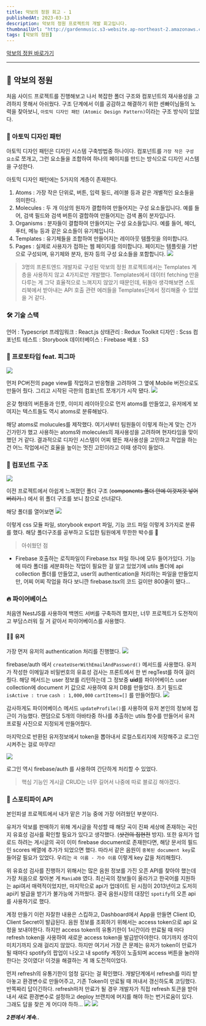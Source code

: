 ```yaml
---
title: 악보의 정원 회고 - 1
publishedAt: 2023-03-13
description: 악보의 정원 프로젝트의 개발 회고입니다.
thumbnailUrl: "http://gardenmusic.s3-website.ap-northeast-2.amazonaws.com/favicon.ico"
tags: [악보의 정원]
---
```


[악보의 정원 바로가기](http://gardenmusic.s3-website.ap-northeast-2.amazonaws.com/)

---

## 🎼 악보의 정원

처음 사이드 프로젝트를 진행해보고 나서 복잡한 폴더 구조와 컴포넌트의 재사용성을 고려하지 못해서 아쉬웠다. 구조 단계에서 이를 공감하고 해결하기 위한 센빠이님들의 노력을 찾아보니, `아토믹 디자인 패턴 (Atomic Design Pattern)`이라는 구조 방식이 있었다.

### 🎨 아토믹 디자인 패턴

아토믹 디자인 패턴은 디자인 시스템 구축방법중 하나이다.
컴포넌트를 `가장 작은 구성 요소`로 쪼개고, 그런 요소들을 조합하여 하나의 페이지를 만드는 방식으로 디자인 시스템을 구성한다.

아토믹 디자인 패턴에는 5가지의 계층이 존재한다.

1. Atoms : 가장 작은 단위로, 버튼, 입력 필드, 레이블 등과 같은 개별적인 요소들을 의미한다.
2. Molecules : 두 개 이상의 원자가 결합하여 만들어지는 구성 요소들입니다. 예를 들어, 검색 필드와 검색 버튼이 결합하여 만들어지는 검색 폼이 분자입니다.
3. Organisms : 분자들이 결합하여 만들어지는 구성 요소들입니다. 예를 들어, 헤더, 푸터, 메뉴 등과 같은 요소들이 유기체입니다.
4. Templates : 유기체들을 조합하여 만들어지는 레이아웃 템플릿을 의미합니다.
5. Pages : 실제로 사용자가 접하는 웹 페이지를 의미합니다. 페이지는 템플릿을 기반으로 구성되며, 유기체와 분자, 원자 등의 구성 요소들을 포함합니다.
   ![](https://velog.velcdn.com/images/ethan_world/post/309173c3-c4f4-4a64-a1c2-0d5ec863f206/image.png)

> 3명의 프론트엔드 개발자로 구성된 악보의 정원 프로젝트에서는 Templates 계층을 사용하지 않고 4가지로만 개발했다. Templates에서 데이터 fetching 만을 다루는 게 그닥 효율적으로 느껴지지 않았기 때문인데, 뒤돌아 생각해보면 스토리북에서 받아내는 API 호출 관련 에러들을 Templates단에서 정리해줄 수 있었을 거 같다.

### 🛠 기술 스택

언어 : Typescript
프레임워크 : React.js
상태관리 : Redux Toolkit
디자인 : Scss
컴포넌트 테스트 : Storybook
데이터베이스 : Firebase
배포 : S3

### 🤖 프로토타입 feat. 피그마

![](https://velog.velcdn.com/images/ethan_world/post/782b9ace-4c75-4893-97c7-7157f43cd957/image.png)

먼저 PC버전의 page view를 작업하고 반응형을 고려하여 그 옆에 Mobile 버전으로도 만들어 줬다. 그리고 시작된 극한의 컴포넌트 쪼개기가 시작 됐다.
![](https://velog.velcdn.com/images/ethan_world/post/778a799b-130c-4840-9dfb-1f859a977a9a/image.jpeg)

온갖 형태의 버튼들과 인풋, 이미지 레이아웃으로 먼저 atoms를 만들었고, 유저에게 보여지는 텍스트들도 역시 atoms로 분류해놨다.

해당 atoms로 molucules를 제작했다. 여기서부터 팀원들이 이렇게 하는게 맞는 건가 긴가민가 했고 사용하는 atoms와 molecules의 재사용성을 고려하며 현자타임을 맞이했던 거 같다. 결과적으로 디자인 시스템이 어찌 됐든 재사용성을 고민하고 작업을 하는 건 어느 작업에서건 효율을 높이는 멋진 고민이라고 이때 생각이 들었다.

### 🌲 컴포넌트 구조

![](https://velog.velcdn.com/images/ethan_world/post/cd8588e7-e215-49c8-b359-0f8f2cf0d3e1/image.png)

이전 프로젝트에서 아쉽게 느껴졌던 폴더 구조 (~~components 폴더 안에 이것저것 넣어버리기..~~) 에서 위 폴더 구조를 보니 참으로 선녀같다.

해당 폴더를 열어보면
![](https://velog.velcdn.com/images/ethan_world/post/9f24b592-e9e3-4d02-accc-302bff303937/image.png)

이렇게 css 모듈 파일, storybook export 파일, 기능 코드 파일 이렇게 3가지로 분류를 했다. 해당 폴더구조를 공부하고 도입한 팀원에게 무한한 박수를 👏

> 아쉬웠던 점

- Firebase 호출하는 로직파일이 Firebase.tsx 파일 하나에 모두 들어가있다. 기능에 따라 폴더를 세분화하는 작업이 필요한 걸 알고 있었기에 utils 폴더에 api collection 폴더를 만들었고, user의 authentication을 처리하는 파일을 만들었지만, 어찌 어찌 작업을 하다 보니깐 firebase.tsx의 코드 길이만 800줄이 됐다...

### 🔥 파이어베이스

처음엔 NestJS를 사용하여 백엔드 서버를 구축하려 했지만, 너무 프로젝트가 도전적이고 부담스러워 질 거 같아서 파이어베이스를 사용했다.

#### 👨‍💻 유저

가장 먼저 유저의 authentication 처리를 진행했다.
![](https://velog.velcdn.com/images/ethan_world/post/5091b15e-76bb-4ed7-95a4-6e930d51a8b1/image.png)

firebase/auth 에서 `createUserWithEmailAndPassword()` 메서드를 사용했다. 유저가 작성한 이메일과 비밀번호의 유효성 검사는 프론트에서 한 번 regTest를 하여 걸러줬다. 해당 메서드는 user 정보를 리턴하는데 그 정보중 **uid**를 파이어베이스 user collection에 document 키 값으로 사용하여 유저 DB를 만들었다. 초기 필드로 `isActive : true` `cash : 1,000,000` `cartItems=[]` 를 만들어줬다.
![](https://velog.velcdn.com/images/ethan_world/post/0b77349b-b980-42b3-a24a-55ae366e4bd8/image.png)

감사하게도 파이어베이스 메서드 `updateProfile()`를 사용하여 유저 본인의 정보에 접근이 가능했다. 랜덤으로 5개의 아바타중 하나를 추출하는 utils 함수를 만들어서 유저 프로필 사진으로 지정되게 만들어줬다.

마지막으로 반환된 유저정보에서 token을 뽑아내서 로컬스토리지에 저장해주고 로그인 시켜주는 걸로 마무리!

![](https://velog.velcdn.com/images/ethan_world/post/233c7069-330e-4cec-9151-dfda7bf3d6c1/image.png)

로그인 역시 firebase/auth 를 사용하여 간단하게 처리할 수 있었다.

> 핵심 기능인 게시글 CRUD는 너무 길어서 나중에 따로 블로깅 해야겠다.

### 🎵 스포티파이 API

본인피셜 프로젝트에서 내가 맡은 기능 중에 가장 어려웠던 부분이다.

유저가 악보를 판매하기 위해 게시글을 작성할 때 해당 곡이 진짜 세상에 존재하는 곡인지 유효성 검사를 확인할 필요가 있다고 생각했다. (~~샷건의 집현전~~ 방지). 또한 유저가 업로드 하려는 게시글의 곡이 이미 firebase document로 존재한다면, 해당 문서의 필드인 scores 배열에 추가가 되었으면 했다. 따라서 같은 음원이 `중복된 document key`로 들어갈 필요가 있었다. 우리는 `곡 이름 - 가수 이름` 이렇게 key 값을 처리해줬다.

위 유효성 검사를 진행하기 위해서는 많은 음원 정보를 가진 오픈 API를 찾아야 했는데 가장 처음으로 찾아본 게 `ManiaDB` 였다. 최신곡의 정보들이 올라가고 한국어를 지원하는 api여서 매력적이었지만, 마지막으로 api가 업데이트 된 시점이 2013년이고 도저히 api키 발급을 받기가 불가능에 가까웠다. 결국 음원시장의 대장인 `spotify`의 오픈 api를 사용하기로 했다.

계정 만들기 이런 자잘한 내용은 스킵하고, Dashboard에서 App을 만들면 Client ID, Client Secret이 발급된다. 음원 정보를 조회하기 위해서는 access token으로 api 요청을 보내야한다. 하지만 access token의 유통기한이 1시간이라 만료될 때 마다 refresh token을 사용하여 새로운 access token을 발급받아야한다. 여기까지 생각이 미치기까지 오래 걸리지 않았다. 하지만 여기서 가장 큰 문제는 유저가 token이 만료가 될 때마다 spotify의 팝업이 나오고 내 spotify 계정이 노출되며 access 버튼을 눌러야 한다는 것이였다! 이것을 해결하는 게 꽤 도전적이었다.

먼저 refresh의 유통기한이 엄청 길다는 걸 확인했다. 개발단계에서 refresh를 미리 받아놓고 환경변수로 만들어주고, 기존 Token이 만료될 때 꺼내서 갱신하도록 코딩했다. 반쪽짜리 답이긴하다. refresh마저 만료가 될 경우 개발자가 직접 refresh 토큰을 받아내서 새로 환경변수로 설정하고 deploy 브랜치에 머지를 해야 하는 번거로움이 있다. 그래도 답을 찾은 게 어디야 하하...
![](https://velog.velcdn.com/images/ethan_world/post/01e1eb8e-9d2b-43e0-82ce-021aa0ffe5d5/image.png)
![](https://velog.velcdn.com/images/ethan_world/post/4a74ec2f-13ca-42bc-9cc0-0e3e7aa19ef1/image.gif)

**_2편에서 계속.._**
